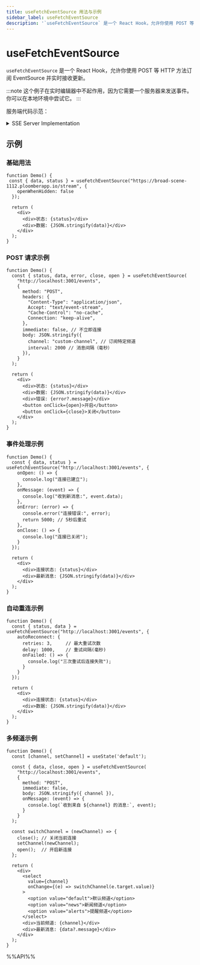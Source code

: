 ```yaml
---
title: useFetchEventSource 用法与示例
sidebar_label: useFetchEventSource
description: '`useFetchEventSource` 是一个 React Hook，允许你使用 POST 等 HTTP 方法订阅 EventSource 并实时接收更新。 :::note 这个例子在实时编辑器中不起作用，因为它需要一个服务器来发送事件。你可以在本地环境中尝试它。 本文介绍其用法、最佳实践与代码示例。'
---
```

# useFetchEventSource

`useFetchEventSource` 是一个 React Hook，允许你使用 POST 等 HTTP 方法订阅 EventSource 并实时接收更新。

:::note
这个例子在实时编辑器中不起作用，因为它需要一个服务器来发送事件。你可以在本地环境中尝试它。
:::

服务端代码示范：

<details>
<summary>SSE Server Implementation</summary>

```javascript
const express = require('express');
const cors = require('cors');
const bodyParser = require('body-parser');

const app = express();
const PORT = 3001;

// 存储所有活跃的 SSE 连接
const clients = new Map();
let messageCount = 0;

app.use(cors({
  origin: 'http://localhost:3000',
  methods: ['GET', 'POST', 'OPTIONS'],
  allowedHeaders: ['Content-Type', 'Cache-Control', 'Connection', 'Accept', 'Authorization'],
  exposedHeaders: ['Content-Type'],
  credentials: true,
  maxAge: 86400
}));

app.options('*', cors());

// POST /events 使用原始请求处理
app.post('/events', async (req, res) => {
  // 1. 立即设置必要的头部
  res.setHeader('Content-Type', 'text/event-stream');
  res.setHeader('Cache-Control', 'no-cache');
  res.setHeader('Connection', 'keep-alive');
  res.setHeader('X-Accel-Buffering', 'no');
  res.setHeader('Access-Control-Allow-Origin', 'http://localhost:3000');
  res.setHeader('Access-Control-Allow-Credentials', 'true');
  
  // 2. 读取和解析请求体
  let body = '';
  for await (const chunk of req) {
    body += chunk;
  }
  
  // 3. 解析配置
  let config;
  try {
    config = body ? JSON.parse(body) : {};
  } catch (e) {
    config = {};
  }
  
  const channel = config.channel || 'default';
  const interval = parseInt(config.interval) || 3000;
  
  // 4. 禁用请求超时
  req.socket.setTimeout(0);
  req.socket.setNoDelay(true);
  req.socket.setKeepAlive(true);
  
  // 5. 开始发送数据
  console.log(`New client connected to channel: ${channel}`);
  
  // 6. 将连接添加到对应频道的客户端集合
  if (!clients.has(channel)) {
    clients.set(channel, new Set());
  }
  clients.get(channel).add(res);
  
  const totalClients = Array.from(clients.values())
    .reduce((sum, set) => sum + set.size, 0);
  console.log(`Client connected to channel ${channel}. Total clients: ${totalClients}`);
  
  // 7. 发送连接成功消息
  const sendEvent = (data, eventType = null) => {
    if (eventType) {
      res.write(`event: ${eventType}\n`);
    }
    res.write(`id: ${Date.now()}\n`);
    res.write(`data: ${JSON.stringify(data)}\n\n`);
  };
  
  // 8. 发送初始消息
  try {
    sendEvent({ 
      message: 'Connected to SSE stream',
      channel: channel,
      time: new Date().toISOString() 
    }, 'connected');
    
    // 9. 设置定期消息发送
    let messageCounter = 0;
    const intervalId = setInterval(() => {
      messageCounter++;
      messageCount++;
      
      try {
        sendEvent({
          id: messageCount,
          count: messageCounter,
          channel: channel,
          time: new Date().toISOString(),
          message: `Channel ${channel} message ${messageCounter}`
        });
      } catch (error) {
        console.error(`Error sending message to channel ${channel}:`, error);
        cleanup();
      }
    }, interval);
    
    // 10. 设置心跳
    const heartbeatId = setInterval(() => {
      try {
        res.write(':\n\n');
      } catch (error) {
        console.error(`Heartbeat error on channel ${channel}:`, error);
        cleanup();
      }
    }, 15000);
    
    // 11. 清理函数
    const cleanup = () => {
      clearInterval(intervalId);
      clearInterval(heartbeatId);
      
      const channelClients = clients.get(channel);
      if (channelClients) {
        channelClients.delete(res);
        if (channelClients.size === 0) {
          clients.delete(channel);
        }
      }
      
      const remainingClients = Array.from(clients.values())
        .reduce((sum, set) => sum + set.size, 0);
      console.log(`Client disconnected from channel ${channel}. Total clients: ${remainingClients}`);
      
      try {
        res.end();
      } catch (error) {
        console.error('Error ending response:', error);
      }
    };
    
    // 12. 设置连接关闭处理
    req.on('close', cleanup);
    req.on('end', cleanup);
    res.on('close', cleanup);
    res.on('error', cleanup);
    
  } catch (error) {
    console.error(`Error in SSE connection for channel ${channel}:`, error);
    res.end();
  }
});

// GET SSE 端点处理函数
function handleGETConnection(req, res, channel = 'default', interval = 3000) {
  // 设置 SSE 头部
  res.writeHead(200, {
    'Content-Type': 'text/event-stream',
    'Cache-Control': 'no-cache',
    'Connection': 'keep-alive',
    'X-Accel-Buffering': 'no',
    'Access-Control-Allow-Origin': 'http://localhost:3000',
    'Access-Control-Allow-Credentials': 'true'
  });

  console.log(`New client connected to channel: ${channel}`);

  // 发送连接成功消息
  const sendEvent = (data, eventType = null) => {
    if (eventType) {
      res.write(`event: ${eventType}\n`);
    }
    res.write(`id: ${Date.now()}\n`);
    res.write(`data: ${JSON.stringify(data)}\n\n`);
  };

  // 发送初始连接消息
  sendEvent({ 
    message: 'Connected to SSE stream',
    channel: channel,
    time: new Date().toISOString() 
  }, 'connected');

  // 将连接添加到对应频道的客户端集合
  if (!clients.has(channel)) {
    clients.set(channel, new Set());
  }
  clients.get(channel).add(res);
  
  const totalClients = Array.from(clients.values())
    .reduce((sum, set) => sum + set.size, 0);
  console.log(`Client connected to channel ${channel}. Total clients: ${totalClients}`);

  // 定期发送消息
  let messageCounter = 0;
  const intervalId = setInterval(() => {
    messageCounter++;
    messageCount++;
    sendEvent({
      id: messageCount,
      count: messageCounter,
      channel: channel,
      time: new Date().toISOString(),
      message: `Channel ${channel} message ${messageCounter}`
    });
  }, interval);

  // 心跳检测
  const heartbeatId = setInterval(() => {
    res.write(':\n\n');
  }, 15000);

  // 清理函数
  const cleanup = () => {
    clearInterval(intervalId);
    clearInterval(heartbeatId);
    const channelClients = clients.get(channel);
    if (channelClients) {
      channelClients.delete(res);
      if (channelClients.size === 0) {
        clients.delete(channel);
      }
    }
    const remainingClients = Array.from(clients.values())
      .reduce((sum, set) => sum + set.size, 0);
    console.log(`Client disconnected from channel ${channel}. Total clients: ${remainingClients}`);
    try {
      res.end();
    } catch (error) {
      console.error('Error ending response:', error);
    }
  };

  // 监听连接关闭
  req.on('close', cleanup);
  res.on('close', cleanup);
  res.on('error', cleanup);
}

// GET SSE 端点
app.get('/events', (req, res) => {
  const channel = req.query.channel || 'default';
  const interval = parseInt(req.query.interval) || 3000;
  handleGETConnection(req, res, channel, interval);
});

// 广播消息端点
app.post('/broadcast', bodyParser.json(), (req, res) => {
  const { message, channel, eventType = 'broadcast' } = req.body;
  
  let targetClients = new Set();
  if (channel) {
    targetClients = clients.get(channel) || new Set();
    console.log(`Broadcasting message to channel ${channel} (${targetClients.size} clients):`, message);
  } else {
    targetClients = new Set(
      Array.from(clients.values())
        .flatMap(channelClients => Array.from(channelClients))
    );
    console.log(`Broadcasting message to all channels (${targetClients.size} clients):`, message);
  }
  
  let successCount = 0;
  for (const client of targetClients) {
    try {
      client.write(`event: ${eventType}\n`);
      client.write(`id: ${Date.now()}\n`);
      client.write(`data: ${JSON.stringify({ 
        message,
        channel: channel || 'all',
        time: new Date().toISOString()
      })}\n\n`);
      successCount++;
    } catch (error) {
      console.error('Error broadcasting to client:', error);
    }
  }

  res.json({ 
    success: true, 
    clientCount: targetClients.size,
    successfulBroadcasts: successCount,
    channel: channel || 'all',
    message: 'Broadcast sent successfully' 
  });
});

// 状态端点
app.get('/status', (req, res) => {
  const channelStats = {};
  clients.forEach((clientSet, channel) => {
    channelStats[channel] = clientSet.size;
  });

  res.json({
    activeConnections: Array.from(clients.values())
      .reduce((sum, set) => sum + set.size, 0),
    channelStats,
    messageCount,
    uptime: process.uptime()
  });
});

// 错误处理中间件
app.use((err, req, res, next) => {
  console.error('Server error:', err);
  res.status(500).json({
    error: 'Internal Server Error',
    message: err.message
  });
});

// 启动服务器
app.listen(PORT, () => {
  console.log(`SSE Server running at http://localhost:${PORT}`);
  console.log('Available endpoints:');
  console.log(`- GET  /events?channel={channel}&interval={interval} - SSE stream`);
  console.log(`- POST /events - SSE stream with body params`);
  console.log(`- POST /broadcast - Broadcast message to all clients or specific channel`);
  console.log(`- GET  /status - Server status`);
});
```

</details>

## 示例

### 基础用法

```tsx live
function Demo() {
 const { data, status } = useFetchEventSource("https://broad-scene-1112.ploomberapp.io/stream", {
    openWhenHidden: false
  });

  return (
    <div>
      <div>状态: {status}</div>
      <div>数据: {JSON.stringify(data)}</div>
    </div>
  );
}
```

### POST 请求示例

```tsx live
function Demo() {
  const { status, data, error, close, open } = useFetchEventSource(
    "http://localhost:3001/events",
    {
      method: "POST",
      headers: {
        "Content-Type": "application/json",
        Accept: "text/event-stream",
        "Cache-Control": "no-cache",
        Connection: "keep-alive",
      },
      immediate: false, // 不立即连接
      body: JSON.stringify({
        channel: "custom-channel", // 订阅特定频道
        interval: 2000 // 消息间隔（毫秒）
      }),
    }
  );

  return (
    <div>
      <div>状态: {status}</div>
      <div>数据: {JSON.stringify(data)}</div>
      <div>错误: {error?.message}</div>
      <button onClick={open}>开启</button>
      <button onClick={close}>关闭</button>
    </div>
  );
}
```

### 事件处理示例

```tsx live
function Demo() {
  const { data, status } = useFetchEventSource("http://localhost:3001/events", {
    onOpen: () => {
      console.log("连接已建立");
    },
    onMessage: (event) => {
      console.log("收到新消息:", event.data);
    },
    onError: (error) => {
      console.error("连接错误:", error);
      return 5000; // 5秒后重试
    },
    onClose: () => {
      console.log("连接已关闭");
    }
  });

  return (
    <div>
      <div>连接状态: {status}</div>
      <div>最新消息: {JSON.stringify(data)}</div>
    </div>
  );
}
```

### 自动重连示例

```tsx live
function Demo() {
  const { status, data } = useFetchEventSource("http://localhost:3001/events", {
    autoReconnect: {
      retries: 3,     // 最大重试次数
      delay: 1000,    // 重试间隔(毫秒)
      onFailed: () => {
        console.log("三次重试后连接失败");
      }
    }
  });

  return (
    <div>
      <div>连接状态: {status}</div>
      <div>数据: {JSON.stringify(data)}</div>
    </div>
  );
}
```

### 多频道示例

```tsx live
function Demo() {
  const [channel, setChannel] = useState('default');
  
  const { data, close, open } = useFetchEventSource(
    "http://localhost:3001/events",
    {
      method: "POST",
      immediate: false,
      body: JSON.stringify({ channel }),
      onMessage: (event) => {
        console.log(`收到来自 ${channel} 的消息:`, event);
      }
    }
  );

  const switchChannel = (newChannel) => {
    close(); // 关闭当前连接
    setChannel(newChannel);
    open();  // 开启新连接
  };

  return (
    <div>
      <select 
        value={channel} 
        onChange={(e) => switchChannel(e.target.value)}
      >
        <option value="default">默认频道</option>
        <option value="news">新闻频道</option>
        <option value="alerts">提醒频道</option>
      </select>
      <div>当前频道: {channel}</div>
      <div>最新消息: {data?.message}</div>
    </div>
  );
}
```

%%API%%